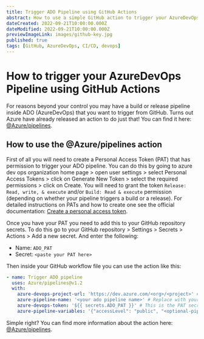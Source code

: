 ```yaml
---
title: Trigger ADO Pipeline using GitHub Actions
abstract: How to use a simple GitHub action to trigger your AzureDevOps pipeline.
dateCreated: 2022-09-21T10:00:00.000Z
dateModified: 2022-09-21T10:00:00.000Z
previewImageLink: images/github-key.jpg
published: true
tags: [GitHub, AzureDevOps, CI/CD, devops]
---
```


# How to trigger your AzureDevOps Pipeline using GitHub Actions

For reasons beyond your control you may have a build or release pipeline inside ADO (AzureDevOps) that you want to trigger from GitHub.
Turns out Azure have already released an action to do just that! You can find it here: [@Azure/pipelines](https://github.com/Azure/pipelines).

## How to use the @Azure/pipelines action

First of all you will need to create a Personal Access Token (PAT) that has permission to trigger your ADO pipeline.
You can do this by going to azure dev ops organization home page > open user settings > select Personal Access Tokens > click on Generate New Token > select the required permissions > click on Create.
You will need to grant the token `Release: Read, write, & execute` and/or `Build: Read & execute` permission (depending on whether your pipeline triggers a build or a release).
For detailed instructions on PATs and how to create one see the official documentation: [Create a personal access token](https://learn.microsoft.com/en-us/azure/devops/organizations/accounts/use-personal-access-tokens-to-authenticate?view=azure-devops&tabs=Windows#create-a-pat).

Once you have your PAT you need to add this to your GitHub repository secrets. To do this go to your GitHub repository > Settings > Secrets > Actions > Add a new secret. And enter the following:
- Name: `ADO_PAT`
- Secret: `<paste your PAT here>`

Then inside your GitHub workflow file you can use the action like this:

```yml
- name: Trigger ADO pipeline
  uses: Azure/pipelines@v1.2
  with:
    azure-devops-project-url: 'https://dev.azure.com/<org>/<project>' # Replace with your ADO project URL
    azure-pipeline-name: '<your ado pipeline name>' # Replace with your pipeline name
    azure-devops-token: '${{ secrets.ADO_PAT }}' # This is the PAT secret you created above
    azure-pipeline-variables: '{"accessLevel": "public", "<optional-pipeline-variable>": "<variable-value>"}' # These are optional
```

Simple right? You can find more information about the action here: [@Azure/pipelines](https://github.com/Azure/pipelines).
